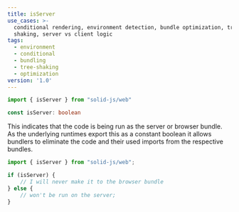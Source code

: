 ```yaml
---
title: isServer
use_cases: >-
  conditional rendering, environment detection, bundle optimization, tree
  shaking, server vs client logic
tags:
  - environment
  - conditional
  - bundling
  - tree-shaking
  - optimization
version: '1.0'
---
```


```ts
import { isServer } from "solid-js/web"

const isServer: boolean

```

This indicates that the code is being run as the server or browser bundle. 
As the underlying runtimes export this as a constant boolean it allows bundlers to eliminate the code and their used imports from the respective bundles.

```ts
import { isServer } from "solid-js/web";

if (isServer) {
	// I will never make it to the browser bundle
} else {
	// won't be run on the server;
}
```
